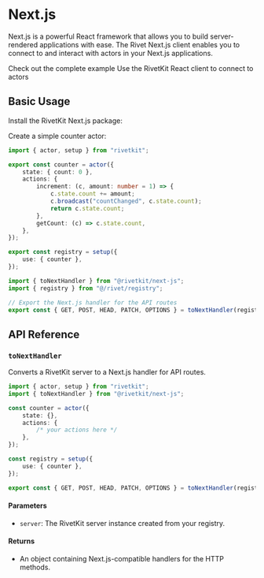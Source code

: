 
# Next.js

Next.js is a powerful React framework that allows you to build server-rendered applications with ease. The Rivet Next.js client enables you to connect to and interact with actors in your Next.js applications.

<CardGroup>
<Card title="View Example on GitHub" icon="github" href="https://github.com/rivet-dev/rivetkit/tree/main/examples/next-js">
	Check out the complete example
</Card>
<Card title="View client integration" icon="github" href="https://rivet.dev/docs/clients/next-js/">
	Use the RivetKit React client to connect to actors
</Card>
</CardGroup>

## Basic Usage

<Steps>

<Step title="Installation">
  
Install the RivetKit Next.js package:
<InstallPackage name="rivetkit @rivetkit/next-js" />

</Step>

<Step title="Create an Actor">

Create a simple counter actor:

```ts {{"title":"src/rivet/registry.ts"}}
import { actor, setup } from "rivetkit";

export const counter = actor({
	state: { count: 0 },
	actions: {
		increment: (c, amount: number = 1) => {
			c.state.count += amount;
			c.broadcast("countChanged", c.state.count);
			return c.state.count;
		},
		getCount: (c) => c.state.count,
	},
});

export const registry = setup({
	use: { counter },
});
```

</Step>

<Step title="Setup Registry API routes">

```ts {{"title":"src/app/api/rivet/[...all]/route.ts"}}
import { toNextHandler } from "@rivetkit/next-js";
import { registry } from "@/rivet/registry";

// Export the Next.js handler for the API routes
export const { GET, POST, HEAD, PATCH, OPTIONS } = toNextHandler(registry);
```

</Step>
</Steps>

## API Reference

### `toNextHandler`
Converts a RivetKit server to a Next.js handler for API routes.

```ts
import { actor, setup } from "rivetkit";
import { toNextHandler } from "@rivetkit/next-js";

const counter = actor({
	state: {},
	actions: {
		/* your actions here */
	},
});

const registry = setup({
	use: { counter },
});

export const { GET, POST, HEAD, PATCH, OPTIONS } = toNextHandler(registry);
```

#### Parameters
- `server`: The RivetKit server instance created from your registry.

#### Returns
- An object containing Next.js-compatible handlers for the HTTP methods.
